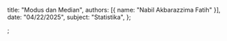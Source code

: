   title: "Modus dan Median",
  authors: [{ name: "Nabil Akbarazzima Fatih" }],
  date: "04/22/2025",
  subject: "Statistika",
};

;
